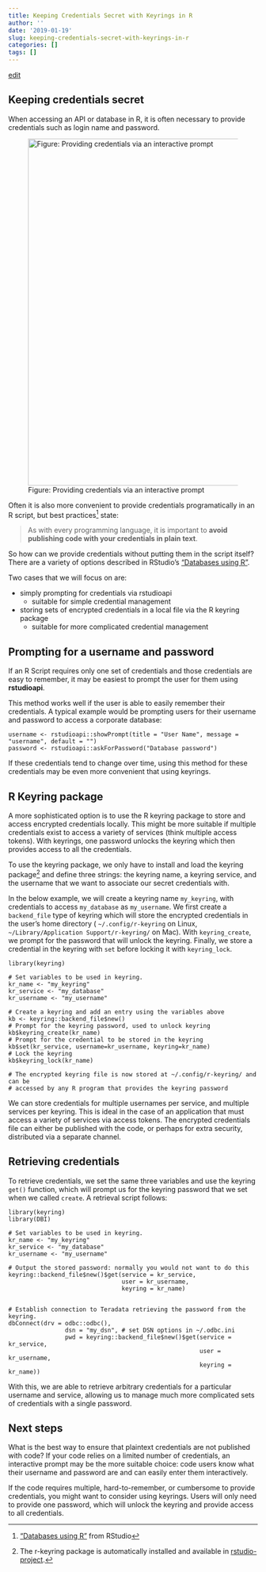 ```yaml
---
title: Keeping Credentials Secret with Keyrings in R
author: ''
date: '2019-01-19'
slug: keeping-credentials-secret-with-keyrings-in-r
categories: []
tags: []
---
```


[edit](https://github.com/ras44/blog/edit/master/content/post/2019-01-19-keeping-credentials-secret-with-keyrings-in-r.Rmd)


## Keeping credentials secret
When accessing an API or database in R, it is often necessary to provide credentials such as login name and password.

![Figure: Providing credentials via an interactive prompt](/post/2019-01-19-keeping-credentials-secret-with-keyrings-in-r_files/API_Prompt_User.PNG){width=700px}

Often it is also more convenient to provide credentials programatically in an R script, but best practices[^3] state:

> As with every programming language, it is important to **avoid publishing code with your credentials in plain text**.

So how can we provide credentials without putting them in the script itself?  There are a variety of options described in RStudio's ["Databases using R"](https://db.rstudio.com/best-practices/managing-credentials/).

Two cases that we will focus on are:

- simply prompting for credentials via rstudioapi
    - suitable for simple credential management
- storing sets of encrypted credentials in a local file via the R keyring package
    - suitable for more complicated credential management

## Prompting for a username and password
If an R Script requires only one set of credentials and those credentials are easy to remember, it may be easiest to prompt the user for them using **rstudioapi**.

This method works well if the user is able to easily remember their credentials.  A typical example would be prompting users for their username and password to access a corporate database:

```
username <- rstudioapi::showPrompt(title = "User Name", message = "username", default = "")
password <- rstudioapi::askForPassword("Database password")
```

If these credentials tend to change over time, using this method for these credentials may be even more convenient that using keyrings.


## R Keyring package
A more sophisticated option is to use the R keyring package to store and access encrypted credentials locally.  This might be more suitable if multiple credentials exist to access a variety of services (think multiple access tokens).  With keyrings, one password unlocks the keyring which then provides access to all the credentials.

To use the keyring package, we only have to install and load the keyring package[^2] and define three strings: the keyring name, a keyring service, and the username that we want to associate our secret credentials with.

In the below example, we will create a keyring name `my_keyring`, with credentials to access `my_database` as `my_username`.  We first create a `backend_file` type of keyring which will store the encrypted credentials in the user's home directory ( `~/.config/r-keyring` on Linux, `~/Library/Application Support/r-keyring/` on Mac).  With `keyring_create`, we prompt for the password that will unlock the keyring.  Finally, we store a credential in the keyring with `set` before locking it with `keyring_lock`.

```
library(keyring)

# Set variables to be used in keyring.
kr_name <- "my_keyring"
kr_service <- "my_database"
kr_username <- "my_username"

# Create a keyring and add an entry using the variables above
kb <- keyring::backend_file$new()
# Prompt for the keyring password, used to unlock keyring
kb$keyring_create(kr_name)
# Prompt for the credential to be stored in the keyring
kb$set(kr_service, username=kr_username, keyring=kr_name)
# Lock the keyring
kb$keyring_lock(kr_name)

# The encrypted keyring file is now stored at ~/.config/r-keyring/ and can be
# accessed by any R program that provides the keyring password
```

We can store credentials for multiple usernames per service, and multiple services per keyring.  This is ideal in the case of an application that must access a variety of services via access tokens.  The encrypted credentials file can either be published with the code, or perhaps for extra security, distributed via a separate channel.

## Retrieving credentials
To retrieve credentials, we set the same three variables and use the keyring `get()` function, which will prompt us for the keyring password that we set when we called `create`.  A retrieval script follows:

```
library(keyring)
library(DBI)

# Set variables to be used in keyring.
kr_name <- "my_keyring"
kr_service <- "my_database"
kr_username <- "my_username"

# Output the stored password: normally you would not want to do this
keyring::backend_file$new()$get(service = kr_service,
                                user = kr_username,
                                keyring = kr_name)


# Establish connection to Teradata retrieving the password from the keyring.
dbConnect(drv = odbc::odbc(),
                dsn = "my_dsn", # set DSN options in ~/.odbc.ini
                pwd = keyring::backend_file$new()$get(service = kr_service,
                                                      user = kr_username,
                                                      keyring = kr_name))

```

With this, we are able to retrieve arbitrary credentials for a particular username and service, allowing us to manage much more complicated sets of credentials with a single password.

## Next steps
What is the best way to ensure that plaintext credentials are not published with code?  If your code relies on a limited number of credentials, an interactive prompt may be the more suitable choice:  code users know what their username and password are and can easily enter them interactively.

If the code requires multiple, hard-to-remember, or cumbersome to provide credentials, you might want to consider using keyrings.  Users will only need to provide one password, which will unlock the keyring and provide access to all credentials.



[^3]: ["Databases using R"](https://db.rstudio.com/best-practices/managing-credentials/) from RStudio
[^2]: The r-keyring package is automatically installed and available in [rstudio-project](https://github.com/ras44/rstudio-project).
